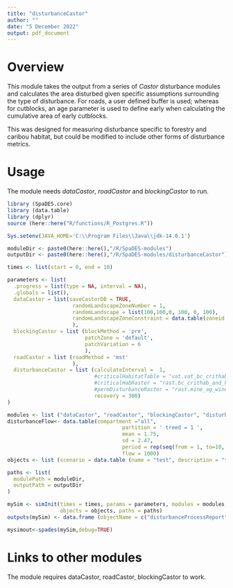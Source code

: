 ```yaml
---
title: "disturbanceCastor"
author: ""
date: "5 December 2022"
output: pdf_document
---
```


# Overview

This module takes the output from a series of *Castor* disturbance modules and calculates the area disturbed given specific assumptions surrounding the type of disturbance. For roads, a user defined buffer is used; whereas for cutblocks, an age parameter is used to define early when calculating the cumulative area of early cutblocks.

This was designed for measuring disturbance specific to forestry and caribou habitat, but could be modified to include other forms of disturbance metrics. 

# Usage
The module needs *dataCastor*, *roadCastor* and *blockingCastor* to run.

```r
library (SpaDES.core)
library (data.table)
library (dplyr)
source (here::here("R/functions/R_Postgres.R"))

Sys.setenv(JAVA_HOME='C:\\Program Files\\Java\\jdk-14.0.1')

moduleDir <- paste0(here::here(),"/R/SpaDES-modules")
outputDir <- paste0(here::here(),"/R/SpaDES-modules/disturbanceCastor")

times <- list(start = 0, end = 10)

parameters <- list(
  .progress = list(type = NA, interval = NA),
  .globals = list(),
  dataCastor = list(saveCastorDB = TRUE,
                     randomLandscapeZoneNumber = 1,
                     randomLandscape = list(100,100,0, 100, 0, 100),
                     randomLandscapeZoneConstraint = data.table(zoneid = 1,  variable = 'age', threshold = 140, type = 'ge', percentage = 0)
                     ),
  blockingCastor = list (blockMethod = 'pre', 
                         patchZone = 'default',
                         patchVariation = 6
                         ),
  roadCastor = list (roadMethod = 'mst'
                     ),
  disturbanceCastor = list (calculateInterval =  1, 
                            #criticalHabitatTable = "vat.vat_bc_crithab_and_herd",
                            #criticalHabRaster = "rast.bc_crithab_and_herd",
                            #permDisturbanceRaster = "rast.mine_ag_wind_rail",
                            recovery = 300)
)

modules <- list ("dataCastor", "roadCastor", "blockingCastor", "disturbanceCastor")
disturbanceFlow<- data.table(compartment ="all",
                                     partition = ' treed = 1 ',
                                     mean = 1.75,
                                     sd = 2.47,
                                     period = rep(seq(from = 1, to=10, by = 1),1), 
                                     flow = 1000)
objects <- list (scenario = data.table (name = "test", description = "test"), disturbanceFlow=disturbanceFlow) #omit the disturbanceFlow object to remove disturbance processes

paths <- list(
  modulePath = moduleDir,
  outputPath = outputDir
)

mySim <- simInit(times = times, params = parameters, modules = modules,
                 objects = objects, paths = paths)
outputs(mySim) <- data.frame (objectName = c("disturbanceProcessReport"))

mysimout<-spades(mySim,debug=TRUE) 
```


# Links to other modules

The module requires dataCastor, roadCastor, blockingCastor to work.

